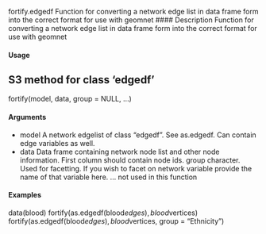 fortify.edgedf Function for converting a network edge list in data frame form into
the correct format for use with geomnet
#### Description
Function for converting a network edge list in data frame form into the correct format for use with
geomnet

#### Usage
## S3 method for class 'edgedf'
fortify(model, data, group = NULL, ...)

#### Arguments
* model A network edgelist of class "edgedf". See as.edgedf. Can contain edge variables as well.
* data Data frame containing network node list and other node information. First column should contain node ids.
group character. Used for facetting. If you wish to facet on network variable provide
the name of that variable here.
... not used in this function

#### Examples
data(blood)
fortify(as.edgedf(blood$edges), blood$vertices)
fortify(as.edgedf(blood$edges), blood$vertices, group = "Ethnicity")
